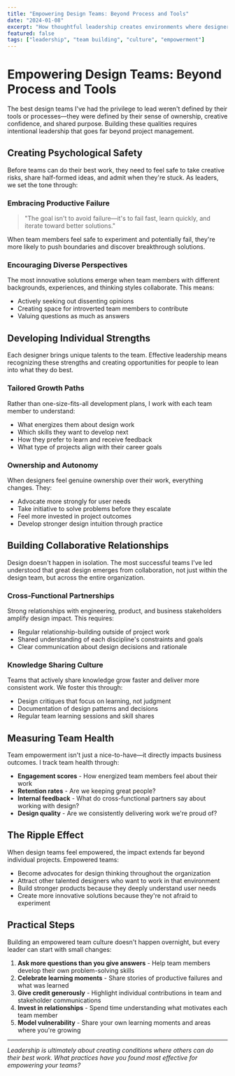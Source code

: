 ```yaml
---
title: "Empowering Design Teams: Beyond Process and Tools"
date: "2024-01-08"
excerpt: "How thoughtful leadership creates environments where designers thrive, take ownership, and deliver their best work."
featured: false
tags: ["leadership", "team building", "culture", "empowerment"]
---
```


# Empowering Design Teams: Beyond Process and Tools

The best design teams I've had the privilege to lead weren't defined by their tools or processes—they were defined by their sense of ownership, creative confidence, and shared purpose. Building these qualities requires intentional leadership that goes far beyond project management.

## Creating Psychological Safety

Before teams can do their best work, they need to feel safe to take creative risks, share half-formed ideas, and admit when they're stuck. As leaders, we set the tone through:

### Embracing Productive Failure

> "The goal isn't to avoid failure—it's to fail fast, learn quickly, and iterate toward better solutions."

When team members feel safe to experiment and potentially fail, they're more likely to push boundaries and discover breakthrough solutions.

### Encouraging Diverse Perspectives

The most innovative solutions emerge when team members with different backgrounds, experiences, and thinking styles collaborate. This means:

- Actively seeking out dissenting opinions
- Creating space for introverted team members to contribute
- Valuing questions as much as answers

## Developing Individual Strengths

Each designer brings unique talents to the team. Effective leadership means recognizing these strengths and creating opportunities for people to lean into what they do best.

### Tailored Growth Paths

Rather than one-size-fits-all development plans, I work with each team member to understand:

- What energizes them about design work
- Which skills they want to develop next
- How they prefer to learn and receive feedback
- What type of projects align with their career goals

### Ownership and Autonomy

When designers feel genuine ownership over their work, everything changes. They:

- Advocate more strongly for user needs
- Take initiative to solve problems before they escalate
- Feel more invested in project outcomes
- Develop stronger design intuition through practice

## Building Collaborative Relationships

Design doesn't happen in isolation. The most successful teams I've led understood that great design emerges from collaboration, not just within the design team, but across the entire organization.

### Cross-Functional Partnerships

Strong relationships with engineering, product, and business stakeholders amplify design impact. This requires:

- Regular relationship-building outside of project work
- Shared understanding of each discipline's constraints and goals
- Clear communication about design decisions and rationale

### Knowledge Sharing Culture

Teams that actively share knowledge grow faster and deliver more consistent work. We foster this through:

- Design critiques that focus on learning, not judgment
- Documentation of design patterns and decisions
- Regular team learning sessions and skill shares

## Measuring Team Health

Team empowerment isn't just a nice-to-have—it directly impacts business outcomes. I track team health through:

- **Engagement scores** - How energized team members feel about their work
- **Retention rates** - Are we keeping great people?
- **Internal feedback** - What do cross-functional partners say about working with design?
- **Design quality** - Are we consistently delivering work we're proud of?

## The Ripple Effect

When design teams feel empowered, the impact extends far beyond individual projects. Empowered teams:

- Become advocates for design thinking throughout the organization
- Attract other talented designers who want to work in that environment
- Build stronger products because they deeply understand user needs
- Create more innovative solutions because they're not afraid to experiment

## Practical Steps

Building an empowered team culture doesn't happen overnight, but every leader can start with small changes:

1. **Ask more questions than you give answers** - Help team members develop their own problem-solving skills
2. **Celebrate learning moments** - Share stories of productive failures and what was learned
3. **Give credit generously** - Highlight individual contributions in team and stakeholder communications
4. **Invest in relationships** - Spend time understanding what motivates each team member
5. **Model vulnerability** - Share your own learning moments and areas where you're growing

---

*Leadership is ultimately about creating conditions where others can do their best work. What practices have you found most effective for empowering your teams?* 